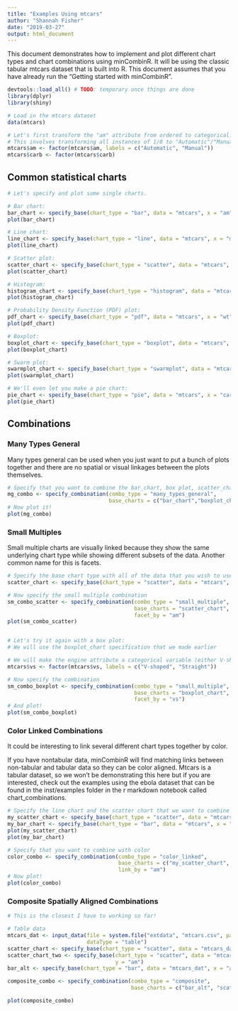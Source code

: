 ```yaml
---
title: "Examples Using mtcars"
author: "Shannah Fisher"
date: "2019-03-27"
output: html_document
---
```


This document demonstrates how to implement and plot different chart types and chart combinations using minCombinR. It will be using the classic tabular mtcars dataset that is built into R. This document assumes that you have already run the "Getting started with minCombinR".


```r

devtools::load_all() # TODO: temporary once things are done
library(dplyr)
library(shiny)

# Load in the mtcars dataset
data(mtcars)

# Let's first transform the "am" attribute from ordered to categorical:
# This involves transforming all instances of 1/0 to "Automatic"/"Manual": 
mtcars$am <- factor(mtcars$am, labels = c("Automatic", "Manual"))
mtcars$carb <- factor(mtcars$carb)

```

## Common statistical charts

```r

# Let's specify and plot some single charts.

# Bar chart:
bar_chart <- specify_base(chart_type = "bar", data = "mtcars", x = "am")
plot(bar_chart)

# Line chart:
line_chart <- specify_base(chart_type = "line", data = "mtcars", x = "mpg", y = "hp")
plot(line_chart)

# Scatter plot:
scatter_chart <- specify_base(chart_type = "scatter", data = "mtcars", x = "mpg", y = "hp")
plot(scatter_chart)

# Histogram:
histogram_chart <- specify_base(chart_type = "histogram", data = "mtcars", x = "mpg")
plot(histogram_chart)

# Probability Density Function (PDF) plot:
pdf_chart <- specify_base(chart_type = "pdf", data = "mtcars", x = "wt")
plot(pdf_chart)

# Boxplot:
boxplot_chart <- specify_base(chart_type = "boxplot", data = "mtcars", x = "am", y = "hp")
plot(boxplot_chart)

# Swarm plot:
swarmplot_chart <- specify_base(chart_type = "swarmplot", data = "mtcars", x = "am", y = "mpg")
plot(swarmplot_chart)

# We'll even let you make a pie chart:
pie_chart <- specify_base(chart_type = "pie", data = "mtcars", x = "carb")
plot(pie_chart)

```

## Combinations

### Many Types General
Many types general can be used when you just want to put a bunch of plots together and there are no spatial or visual linkages between the plots themselves.

```r

# Specify that you want to combine the bar_chart, box plot, scatter_chart and swarmplot_chart
mg_combo <- specify_combination(combo_type = "many_types_general", 
                                base_charts = c("bar_chart","boxplot_chart","scatter_chart", "swarmplot_chart"))
# Now plot it!
plot(mg_combo)
```

### Small Multiples
Small multiple charts are visually linked because they show the same underlying chart type while showing different subsets of the data. Another common name for this is facets.


```r
# Specify the base chart type with all of the data that you wish to use:
scatter_chart <- specify_base(chart_type = "scatter", data = "mtcars", x = "mpg", y = "hp")

# Now specify the small multiple combination
sm_combo_scatter <- specify_combination(combo_type = "small_multiple", 
                                        base_charts = "scatter_chart", 
                                        facet_by = "am")
plot(sm_combo_scatter)


# Let's try it again with a box plot:
# We will use the boxplot_chart specification that we made earlier

# We will make the engine attribute a categorical variable (either V-shaped or Straight) so we can facet using this variable.
mtcars$vs <- factor(mtcars$vs, labels = c("V-shaped", "Straight"))

# Now specify the combination
sm_combo_boxplot <- specify_combination(combo_type = "small_multiple", 
                                        base_charts = "boxplot_chart",
                                        facet_by = "vs")
# And plot!
plot(sm_combo_boxplot)

```
### Color Linked Combinations

It could be interesting to link several different chart types together by color.  

If you have nontabular data, minCombinR will find matching links between non-tabular and tabular data so they can be color aligned. Mtcars is a tabular dataset, so we won't be demonstrating this here but if you are interested, check out the examples using the ebola dataset that can be found in the inst/examples folder in the r markdown notebook called chart_combinations. 

```r
# Specify the line chart and the scatter chart that we want to combine
my_scatter_chart <- specify_base(chart_type = "scatter", data = "mtcars", x = "hp", y = "mpg")
my_bar_chart <- specify_base(chart_type = "bar", data = "mtcars", x = "carb")
plot(my_scatter_chart)
plot(my_bar_chart)

# Specify that you want to combine with color
color_combo <- specify_combination(combo_type = "color_linked", 
                                   base_charts = c("my_scatter_chart", "my_bar_chart"),
                                   link_by = "am")
# Now plot!
plot(color_combo)
```

### Composite Spatially Aligned Combinations

```r

# This is the closest I have to working so far!

# Table data
mtcars_dat <- input_data(file = system.file("extdata", "mtcars.csv", package = "mincombinr"), 
                         dataType = "table")
scatter_chart <- specify_base(chart_type = "scatter", data = "mtcars_dat", x = "wt", y = "am")
scatter_chart_two <- specify_base(chart_type = "scatter", data = "mtcars_dat", x = "wt", 
                                  y = "am")
bar_alt <- specify_base(chart_type = "bar", data = "mtcars_dat", x = "am", y = "wt", rm_x_label=TRUE)

composite_combo <- specify_combination(combo_type = "composite",
                                       base_charts = c("bar_alt", "scatter_chart", "scatter_chart_two"))

plot(composite_combo)

```
